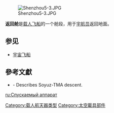{{Expand|time=2016-06-25T18:09:56+00:00}}{{expand language|en|page=|time=2019-09-12T13:38:18+00:00}}[[Image:Shenzhou5-3.JPG|thumb]]

'''返回舱'''是[[载人飞船|载人飞船]]的一个舱段，用于[[宇航员|宇航员]]返回地面。

== 参见 ==
* [[宇宙飞船|宇宙飞船]]

==參考文獻==
{{refbegin}}
* {{cite web | url = http://www.nasa.gov/mission_pages/station/structure/elements/soyuz/landing.html | title = Soyuz Landing | publisher = NASA | accessdate = 2013-02-06 | archive-date = 2013-08-05 | archive-url = https://web.archive.org/web/20130805221214/http://www.nasa.gov/mission_pages/station/structure/elements/soyuz/landing.html | dead-url = no }} - Describes Soyuz-TMA descent.
{{refend}}

{{航天}}

[[Category:载人航天器类型|Category:载人航天器类型]]
[[Category:太空載具部件|Category:太空載具部件]]
[[ru:Спускаемый_аппарат|ru:Спускаемый аппарат]]